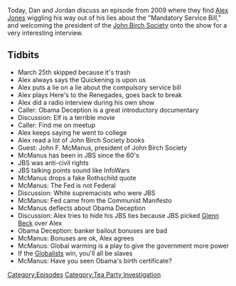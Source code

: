 {{DEFAULTSORT:
    #_EPISODE_0234:March 26, 2009
}}{{Episode
    | title           = March 26, 2009
    | caption         = Listen to this episode on [https://knowledgefight.libsyn.com/knowledge-fight-march-26-2009 Libsyn] [https://open.spotify.com/episode/6CSOkzhgYLDHu5MH2rCmsB Spotify], Read the [[Transcript/234: March 26, 2009|Unofficial Transcript]]
    | episodeNumber   = 234
    | length          = 01:28:51
    | airDate         = December 3, 2018
    | coverageDate    = March 26, 2009
    | episodeType     = [[:Category:Tea Party Investigation|Tea Party Investigation]]
    | appearance      = [[John F McManus]], [[Glenn Beck]]
    | oocDrop         = I go to the library to pull quotes
    | previousEpisode = [[233: November 28, 2018]]
    | nextEpisode     = [[236: December 4-5, 2018]]
}}

{{Stub}}

Today, Dan and Jordan discuss an episode from 2009 where they find [[Alex Jones]] wiggling his way out of his lies about the "Mandatory Service Bill," and welcoming the president of the [[John Birch Society]] onto the show for a very interesting interview.

==Tidbits==

*March 25th skipped because it's trash
*Alex always says the Quickening is upon us
*Alex puts a lie on a lie about the compulsory service bill
*Alex plays Here's to the Renegades, goes back to break
*Alex did a radio interview during his own show
*Caller: Obama Deception is a great introductory documentary
*Discussion: Elf is a terrible movie
*Caller: Find me on meetup
*Alex keeps saying he went to college
*Alex read a lot of John Birch Society books
*Guest: John F. McManus, president of John Birch Society
*McManus has been in JBS since the 60's
*JBS was anti-civil rights
*JBS talking points sound like InfoWars
*McManus drops a fake Rothschild quote
*McManus: The Fed is not Federal
*Discussion: White supremacists who were JBS
*McManus: Fed came from the Communist Manifesto
*McManus deflects about Obama Deception
*Discussion: Alex tries to hide his JBS ties because JBS picked [[Glenn Beck]] over Alex
*Obama Deception: banker bailout bonuses are bad
*McManus: Bonuses are ok, Alex agrees
*McManus: Global warming is a play to give the government more power
*If the [[Globalists]] win, you'll all be slaves
*McManus: Have you seen Obama's birth certificate?

[[Category:Episodes]]
[[Category:Tea Party Investigation]]
